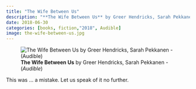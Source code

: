 ```yaml
---
title: "The Wife Between Us"
description: "**The Wife Between Us** by Greer Hendricks, Sarah Pekkanen - (*Audible*)"
date: 2018-06-30
categories: [books, fiction,"2018", Audible]
image: the-wife-between-us.jpg
---
```

![**The Wife Between Us** by Greer Hendricks, Sarah Pekkanen - (*Audible*)](the-wife-between-us.jpg){fig-align="left"}

This was ... a mistake. Let us speak of it no further.